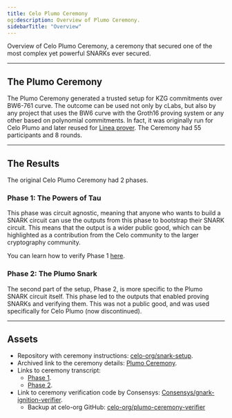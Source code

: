```yaml
---
title: Celo Plumo Ceremony
og:description: Overview of Plumo Ceremony.
sidebarTitle: "Overview"
---
```


Overview of Celo Plumo Ceremony, a ceremony that secured one of the most complex yet powerful SNARKs ever secured.

---

## The Plumo Ceremony

The Plumo Ceremony generated a trusted setup for KZG commitments over BW6-761 curve. The outcome can be used not only by cLabs, but also by any project that uses the BW6 curve with the Groth16 proving system or any other based on polynomial commitments. In fact, it was originally run for Celo Plumo and later reused for [Linea prover](https://l2beat.com/zk-catalog/lineaprover). The Ceremony had 55 participants and 8 rounds.

---

## The Results

The original Celo Plumo Ceremony had 2 phases.

### Phase 1: The Powers of Tau

This phase was circuit agnostic, meaning that anyone who wants to build a SNARK circuit can use the outputs from this phase to bootstrap their SNARK circuit. This means that the output is a wider public good, which can be highlighted as a contribution from the Celo community to the larger cryptography community.

You can learn how to verify Phase 1 [here](plumo/verification-phase-1).

### Phase 2: The Plumo Snark

The second part of the setup, Phase 2, is more specific to the Plumo SNARK circuit itself. This phase led to the outputs that enabled proving SNARKs and verifying them. This was not a public good, and was used specifically for Celo Plumo (now discontinued).

---

## Assets

- Repository with ceremony instructions: [celo-org/snark-setup](https://github.com/celo-org/snark-setup?tab=readme-ov-file).
- Archived link to the ceremony details: [Plumo Ceremony](https://web.archive.org/web/20221201203227/https://celo.org/plumo).
- Links to ceremony transcript:
    - [Phase 1](https://console.cloud.google.com/storage/browser/plumoceremonyphase1).
    - [Phase 2](https://console.cloud.google.com/storage/browser/plumoceremonyphase2).
- Link to ceremony verification code by Consensys: [Consensys/gnark-ignition-verifier](https://github.com/Consensys/gnark-ignition-verifier/blob/feat/celo_parser/celo/main.go).
    - Backup at celo-org GitHub: [celo-org/plumo-ceremony-verifier](https://github.com/celo-org/plumo-ceremony-verifier)
